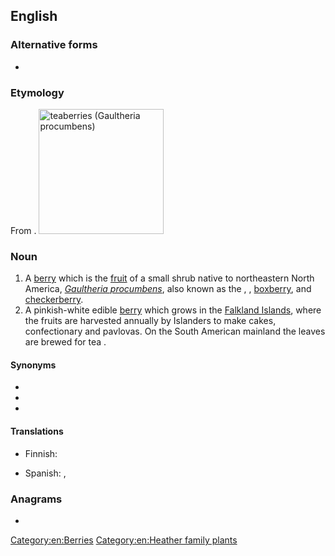 ==English==

===Alternative forms===
* {{l|en|tea berry}}

{{wikipedia}}
===Etymology===
From {{af|en|tea|berry}}.
[[Image:Gaultheria procumbens.JPG|thumb|right|200px|teaberries (''[[Gaultheria procumbens]]'')]]
===Noun===
{{en-noun|teaberries}}

# A [[berry]] which is the [[fruit]] of a small shrub native to northeastern North America, ''[[Gaultheria procumbens]]'', also known as the {{vern|eastern teaberry}}, {{vern|American wintergreen}}, [[boxberry]], and [[checkerberry]].
# A pinkish-white edible [[berry]] which grows in the [[Falkland Islands]],  where the fruits are harvested annually by Islanders to make cakes, confectionary and pavlovas. On the South American mainland the leaves are brewed for tea {{taxlink|Myrteola nummularia|species|noshow=1}}.

====Synonyms====
{{checksense|en}}
* {{l|en|boxberry}}
* {{l|en|checkerberry}}
* {{l|en|partridgeberry}}

====Translations====
{{trans-top|shrub ''Gaultheria procumbens'' and its berry}}
* Finnish: {{t|fi|lamosalali}}
{{trans-mid}}
* Spanish: {{t|es|gaulteria|f}}, {{t|es|axocopaque|m}}
{{trans-bottom}}

===Anagrams===
* {{anagrams|en|betrayer}}

[[Category:en:Berries]]
[[Category:en:Heather family plants]]